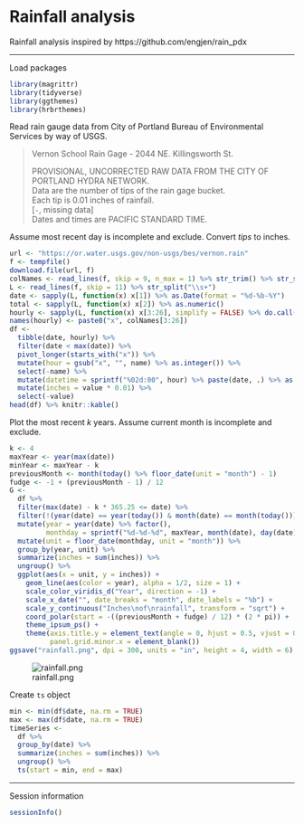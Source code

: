 # Rainfall analysis

Rainfall analysis inspired by https://github.com/engjen/rain_pdx


---


Load packages

```{r}
library(magrittr)
library(tidyverse)
library(ggthemes)
library(hrbrthemes)
```

Read rain gauge data from City of Portland Bureau of Environmental Services by way of USGS.

> Vernon School Rain Gage - 2044 NE. Killingsworth St.  
>  
> PROVISIONAL, UNCORRECTED RAW DATA FROM THE CITY OF PORTLAND HYDRA NETWORK.  
> Data are the number of tips of the rain gage bucket.  
> Each tip is 0.01 inches of rainfall.  
>  [`-`, missing data]  
> Dates and times are PACIFIC STANDARD TIME.  

Assume most recent day is incomplete and exclude.
Convert *tips* to inches.

```{r}
url <- "https://or.water.usgs.gov/non-usgs/bes/vernon.rain"
f <- tempfile()
download.file(url, f)
colNames <- read_lines(f, skip = 9, n_max = 1) %>% str_trim() %>% str_split("\\s+") %>% unlist()
L <- read_lines(f, skip = 11) %>% str_split("\\s+")
date <- sapply(L, function(x) x[1]) %>% as.Date(format = "%d-%b-%Y")
total <- sapply(L, function(x) x[2]) %>% as.numeric()
hourly <- sapply(L, function(x) x[3:26], simplify = FALSE) %>% do.call(rbind, .) %>% data.frame() %>% mutate_if(is.character, as.numeric)
names(hourly) <- paste0("x", colNames[3:26])
df <-
  tibble(date, hourly) %>%
  filter(date < max(date)) %>%
  pivot_longer(starts_with("x")) %>%
  mutate(hour = gsub("x", "", name) %>% as.integer()) %>%
  select(-name) %>%
  mutate(datetime = sprintf("%02d:00", hour) %>% paste(date, .) %>% as.POSIXlt(format = "%Y-%m-%d %H:%M")) %>%
  mutate(inches = value * 0.01) %>%
  select(-value)
head(df) %>% knitr::kable()
```

Plot the most recent $k$ years.
Assume current month is incomplete and exclude.

```{r}
k <- 4
maxYear <- year(max(date))
minYear <- maxYear - k
previousMonth <- month(today() %>% floor_date(unit = "month") - 1)
fudge <- -1 + (previousMonth - 1) / 12
G <-
  df %>%
  filter(max(date) - k * 365.25 <= date) %>%
  filter(!(year(date) == year(today()) & month(date) == month(today()))) %>%
  mutate(year = year(date) %>% factor(),
         monthday = sprintf("%d-%d-%d", maxYear, month(date), day(date)) %>% as.Date()) %>%
  mutate(unit = floor_date(monthday, unit = "month")) %>%
  group_by(year, unit) %>%
  summarize(inches = sum(inches)) %>%
  ungroup() %>%
  ggplot(aes(x = unit, y = inches)) +
    geom_line(aes(color = year), alpha = 1/2, size = 1) +
    scale_color_viridis_d("Year", direction = -1) +
    scale_x_date("", date_breaks = "month", date_labels = "%b") +
    scale_y_continuous("Inches\nof\nrainfall", transform = "sqrt") +
    coord_polar(start = -((previousMonth + fudge) / 12) * (2 * pi)) +
    theme_ipsum_ps() +
    theme(axis.title.y = element_text(angle = 0, hjust = 0.5, vjust = 0.83),
          panel.grid.minor.x = element_blank())
ggsave("rainfall.png", dpi = 300, units = "in", height = 4, width = 6)
```

![rainfall.png](rainfall.png)

Create `ts` object

```{r}
min <- min(df$date, na.rm = TRUE)
max <- max(df$date, na.rm = TRUE)
timeSeries <-
  df %>%
  group_by(date) %>%
  summarize(inches = sum(inches)) %>%
  ungroup() %>%
  ts(start = min, end = max)
```


---


Session information

```{r}
sessionInfo()
```
